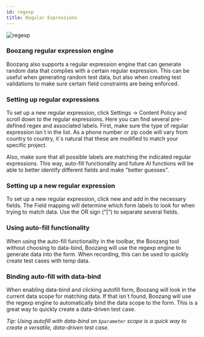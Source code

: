 ```yaml
---
id: regexp
title: Regular Expressions
---
```

![regexp](../../images/regexp.png)

### Boozang regular expression engine

Boozang also supports a regular expression engine that can generate random data that complies with a certain regular expression. This can be useful when generating random test data, but also when creating test validations to make sure certain field constraints are being enforced. 

### Setting up regular expressions

To set up a new regular expression, click Settings -> Content Policy and scroll down to the regular expressions. Here you can find several pre-defined regex and associated labels. First, make sure the type of regular expression isn´t in the list. As a phone number or zip code will vary from country to country, it´s natural that these are modified to match your specific project. 

Also, make sure that all possible labels are matching the indicated regular expressions. This way, auto-fill functionality and future AI functions will be able to better identify different fields and make "better guesses".  

### Setting up a new regular expression

To set up a new regular expression, click new and add in the necessary fields. The Field mapping will determine which form labels to look for when trying to match data. Use the OR sign ("|") to separate several fields. 

<!-- ![autofill](../../images/autofill.png) -->

### Using auto-fill functionality

When using the auto-fill functionality in the toolbar, the Boozang tool without choosing to data-bind, Boozang will use the regexp engine to generate data into the form. When recording, this can be used to quickly create test cases with temp data. 

### Binding auto-fill with data-bind

When enabling data-bind and clicking autofill form, Boozang will look in the current data scope for matching data. If that isn´t found, Boozang will use the regexp engine to automatically bind the data scope to the form. This is a great way to quickly create a data-driven test case.

*Tip: Using autofill with data-bind on `$parameter` scope is a quick way to create a versatile, data-driven test case.* 
